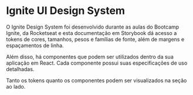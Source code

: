
<Meta title="Home" />

# Ignite UI Design System

O Ignite Design System foi desenvolvido durante as aulas do Bootcamp Ignite, da Rocketseat e esta documentação em Storybook dá acesso a tokens de cores, tamanhos, pesos e famílias de fonte, além de margens e espaçamentos de linha.

Além disso, há componentes que podem ser utilizados dentro da sua aplicação em React. Cada componente possui suas especificações de uso detalhadas.

Tanto os tokens quanto os componentes podem ser visualizados na seção ao lado.